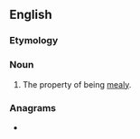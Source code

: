 ==English==

===Etymology===
{{suffix|en|mealy|ness}}

===Noun===
{{en-noun|-|es}}

# The property of being [[mealy]].

===Anagrams===
* {{anagrams|en|Milaneses|melanises|seamlines}}